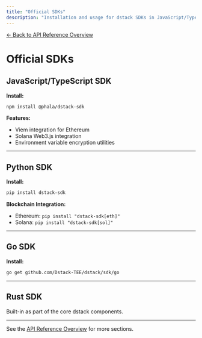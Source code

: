 ```yaml
---
title: "Official SDKs"
description: "Installation and usage for dstack SDKs in JavaScript/TypeScript, Python, Go, and Rust."
---
```


[← Back to API Reference Overview](./overview)

# Official SDKs

## JavaScript/TypeScript SDK

**Install:**
```bash
npm install @phala/dstack-sdk
```

**Features:**
- Viem integration for Ethereum
- Solana Web3.js integration
- Environment variable encryption utilities

---

## Python SDK

**Install:**
```bash
pip install dstack-sdk
```

**Blockchain Integration:**
- Ethereum: `pip install "dstack-sdk[eth]"`
- Solana: `pip install "dstack-sdk[sol]"`

---

## Go SDK

**Install:**
```bash
go get github.com/Dstack-TEE/dstack/sdk/go
```

---

## Rust SDK

Built-in as part of the core dstack components.

---

See the [API Reference Overview](./overview) for more sections. 
